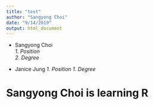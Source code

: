 ```yaml
---
title: "test"
author: "Sangyong Choi"
date: "9/14/2019"
output: html_document
---
```

- Sangyong Choi  
_1. Position_  
_2. Degree_  

- Janice Jung
_1. Position_
_1. Degree_

# Sangyong Choi is learning R
